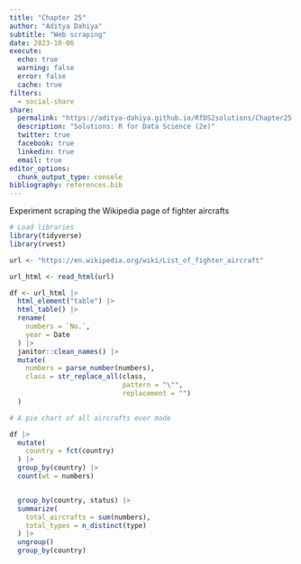 ```yaml
---
title: "Chapter 25"
author: "Aditya Dahiya"
subtitle: "Web scraping"
date: 2023-10-06
execute: 
  echo: true
  warning: false
  error: false
  cache: true
filters:
  - social-share
share:
  permalink: "https://aditya-dahiya.github.io/RfDS2solutions/Chapter25.html"
  description: "Solutions: R for Data Science (2e)"
  twitter: true
  facebook: true
  linkedin: true
  email: true
editor_options: 
  chunk_output_type: console
bibliography: references.bib
---
```


Experiment scraping the Wikipedia page of fighter aircrafts

```r
# Load libraries
library(tidyverse)
library(rvest)

url <- "https://en.wikipedia.org/wiki/List_of_fighter_aircraft"

url_html <- read_html(url)

df <- url_html |>
  html_element("table") |>
  html_table() |>
  rename(
    numbers = `No.`,
    year = Date
  ) |>
  janitor::clean_names() |>
  mutate(
    numbers = parse_number(numbers),
    class = str_replace_all(class, 
                            pattern = "\"", 
                            replacement = "")
  )

# A pie chart of all aircrafts ever made

df |>
  mutate(
    country = fct(country)
  ) |>
  group_by(country) |>
  count(wt = numbers)


  group_by(country, status) |>
  summarize(
    total_aircrafts = sum(numbers),
    total_types = n_distinct(type)
  ) |>
  ungroup()
  group_by(country)
```
